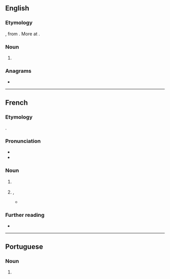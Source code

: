 ==English==
{{wikipedia}}

===Etymology===
{{bor+|en|fr|souk}}, from {{der|en|ar|سُوق|t=market}}. More at {{m|en|souq}}. {{root|en|ar|س و ق}}

===Noun===
{{en-noun}}

# {{alternative spelling of|en|souq}}

===Anagrams===
* {{anagrams|en|a=kosu|Kuos}}

----

==French==

===Etymology===
{{bor+|fr|ar|سُوق|t=market}}.

===Pronunciation===
* {{fr-IPA}}
* {{audio|fr|LL-Q150 (fra)-LoquaxFR-souk.wav|Audio}}

===Noun===
{{fr-noun|m}}

# {{l|en|souq}} {{gloss|Arabic market}}
# {{lb|fr|figurative|colloquial}} {{l|en|mess}}, {{l|en|chaos}}
#* {{quote-book|fr|year=2003|author=Michaëla de Filsjacq|title=L'enfer du JE|publisher=Éditions Le Manuscrit|isbn=978-2748129748|page=172
|passage=Tout sera bien rangé, personne ne viendra foutre le '''souk''' chez moi. Je ne donnerai mon adresse à personne. (...)}}

===Further reading===
* {{R:TLFi}}

----

==Portuguese==

===Noun===
{{pt-noun|m|s}}

# {{alternative form of|pt|souq}}